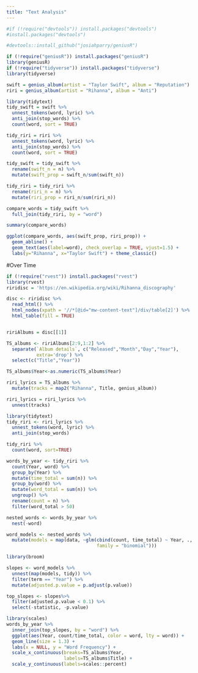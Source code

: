 ```yaml
---
title: "Text Analysis"
---
```


```r
#if (!require("devtools")) install.packages("devtools")
#install.packages("devtools")

#devtools::install_github("josiahparry/geniusR")
```

```r
if (!require("geniusR")) install.packages("geniusR")
library(geniusR)
if (!require("tidyverse")) install.packages("tidyverse")
library(tidyverse)


```

```r
swift = genius_album(artist = "Taylor Swift", album = "Reputation")
riri = genius_album(artist = "Rihanna", album = "Anti")
```

```r
library(tidytext)
tidy_swift = swift %>%
  unnest_tokens(word, lyric) %>%
  anti_join(stop_words) %>%
  count(word, sort = TRUE)

tidy_riri = riri %>%
  unnest_tokens(word, lyric) %>%
  anti_join(stop_words) %>%
  count(word, sort = TRUE)

```


```r
tidy_swift = tidy_swift %>%
  rename(swift_n = n) %>%
  mutate(swift_prop = swift_n/sum(swift_n))

tidy_riri = tidy_riri %>%
  rename(riri_n = n) %>%
  mutate(riri_prop = riri_n/sum(riri_n))
```

```r
compare_words = tidy_swift %>%
  full_join(tidy_riri, by = "word")

summary(compare_words)
```

```r
ggplot(compare_words, aes(swift_prop, riri_prop)) +
  geom_abline() +
  geom_text(aes(label=word), check_overlap = TRUE, vjust=1.5) +
  labs(y="Rihanna", x="Taylor Swift") + theme_classic()
```

#Over Time

```r
if (!require("rvest")) install.packages("rvest")
library(rvest)
riridisc = 'https://en.wikipedia.org/wiki/Rihanna_discography'

disc <- riridisc %>%
  read_html() %>%
  html_nodes(xpath = '//*[@id="mw-content-text"]/div/table[2]') %>%
  html_table(fill = TRUE)


ririAlbums = disc[[1]]
```


```r
TS_albums <- ririAlbums[2:9,1:2] %>%
  separate(`Album details`, c("Released","Month","Day","Year"),
           extra='drop') %>%
  select(c("Title","Year"))

TS_albums$Year<-as.numeric(TS_albums$Year)
```

```r
riri_lyrics = TS_albums %>%
  mutate(tracks = map2("Rihanna", Title, genius_album))
```

```r
riri_lyrics = riri_lyrics %>%
  unnest(tracks)
```

```r
library(tidytext)
tidy_riri <- riri_lyrics %>%
  unnest_tokens(word, lyric) %>%
  anti_join(stop_words)
```

```r
tidy_riri %>%
  count(word, sort=TRUE)
```

```r
words_by_year <- tidy_riri %>%
  count(Year, word) %>%
  group_by(Year) %>%
  mutate(time_total = sum(n)) %>%
  group_by(word) %>%
  mutate(word_total = sum(n)) %>%
  ungroup() %>%
  rename(count = n) %>%
  filter(word_total > 50)

nested_words <- words_by_year %>%
  nest(-word)

word_models <- nested_words %>%
  mutate(models = map(data, ~glm(cbind(count, time_total) ~ Year, .,
                                 family = "binomial")))
```


```r
library(broom)

slopes <- word_models %>%
  unnest(map(models, tidy)) %>%
  filter(term == "Year") %>%
  mutate(adjusted.p.value = p.adjust(p.value))

top_slopes <- slopes%>%
  filter(adjusted.p.value < 0.1) %>%
  select(-statistic, -p.value)
```

```r
library(scales)
words_by_year %>%
  inner_join(top_slopes, by = "word") %>%
  ggplot(aes(Year, count/time_total, color = word, lty = word)) +
  geom_line(size = 1.3) +
  labs(x = NULL, y = "Word Frequency") +
  scale_x_continuous(breaks=TS_albums$Year,
                     labels=TS_albums$Title) +
  scale_y_continuous(labels=scales::percent)
```














